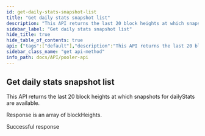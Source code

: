 ```yaml
---
id: get-daily-stats-snapshot-list
title: "Get daily stats snapshot list"
description: "This API returns the last 20 block heights at which snapshots for dailyStats are available."
sidebar_label: "Get daily stats snapshot list"
hide_title: true
hide_table_of_contents: true
api: {"tags":["default"],"description":"This API returns the last 20 block heights at which snapshots for dailyStats are available.\n\nResponse is an array of blockHeights.","security":[{"api_key":[]}],"responses":{"200":{"description":"Successful response"}},"method":"get","path":"/v2-daily-stats/snapshots","servers":[{"url":"https://uniswapv2-ethindia.powerloom.io/api/","description":"Uniswap V2"},{"url":"https://quickswap.powerloom.io/api/","description":"Quickswap"},{"url":"https://sushiswap.powerloom.io/api/","description":"Sushiswap"}],"securitySchemes":{"api_key":{"type":"apiKey","name":"X-API-Key","in":"header"}},"info":{"title":"Pooler API","version":"1.0.0"},"postman":{"name":"Get daily stats snapshot list","description":{"content":"This API returns the last 20 block heights at which snapshots for dailyStats are available.\n\nResponse is an array of blockHeights.","type":"text/plain"},"url":{"path":["v2-daily-stats","snapshots"],"host":["{{baseUrl}}"],"query":[],"variable":[]},"method":"GET","auth":{"type":"apikey","apikey":[{"type":"any","value":"X-API-Key","key":"key"},{"type":"any","value":"<API Key>","key":"value"},{"type":"any","value":"header","key":"in"}]}}}
sidebar_class_name: "get api-method"
info_path: docs/API/pooler-api
---
```



## Get daily stats snapshot list



This API returns the last 20 block heights at which snapshots for dailyStats are available.

Response is an array of blockHeights.

<div><ApiTabs><TabItem label={"200"} value={"200"}><div>

Successful response

</div><div></div></TabItem></ApiTabs></div>
      